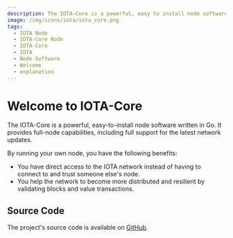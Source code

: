 ```yaml
---
description: The IOTA-Core is a powerful, easy to install node software written in Go. It provides the full node capabilities including full support of the latest network updates.
image: /img/icons/iota/iota_core.png
tags:
  - IOTA Node
  - IOTA-Core Node
  - IOTA-Core
  - IOTA
  - Node Software
  - Welcome
  - explanation
---
```


# Welcome to IOTA-Core

The IOTA-Core is a powerful, easy-to-install node software written in Go.
It provides full-node capabilities, including full support for the latest network updates.

By running your own node, you have the following benefits:

- You have direct access to the IOTA network instead of having to connect to and trust someone else's node.
- You help the network to become more distributed and resilient by validating blocks and value transactions.

## Source Code

The project's source code is available on [GitHub](https://github.com/iotaledger/iota-core).

